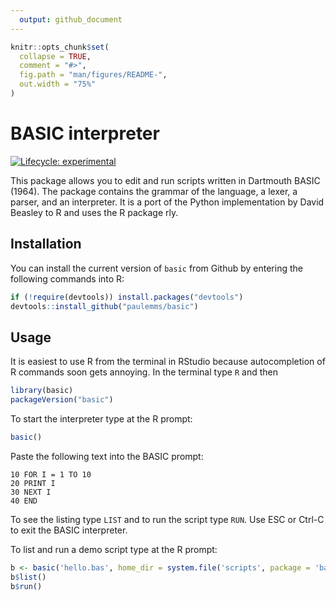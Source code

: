 ```yaml
---
  output: github_document
---
```


<!-- README.md is generated from README.Rmd. Please edit that file -->

```r
knitr::opts_chunk$set(
  collapse = TRUE,
  comment = "#>",
  fig.path = "man/figures/README-",
  out.width = "75%"
)
```

# BASIC interpreter

<!-- badges: start -->
[![Lifecycle: experimental](https://img.shields.io/badge/lifecycle-experimental-orange.svg)](https://lifecycle.r-lib.org/articles/stages.html#experimental)
<!-- badges: end -->

This package allows you to edit and run scripts written in Dartmouth BASIC (1964). The package contains the grammar of the language, a lexer, a parser, and an interpreter. It is a port of the Python implementation by David Beasley to R and uses the R package rly. 

## Installation

You can install the current version of `basic` from Github by
entering the following commands into R:

```r
if (!require(devtools)) install.packages("devtools")
devtools::install_github("paulemms/basic")
```

## Usage

It is easiest to use R from the terminal in RStudio because autocompletion of R commands
soon gets annoying. In the terminal type `R` and then

```r
library(basic)
packageVersion("basic")
```

To start the interpreter type at the R prompt:
```r
basic()
```
 

Paste the following text into the BASIC prompt:
```
10 FOR I = 1 TO 10
20 PRINT I
30 NEXT I
40 END
```

To see the listing type `LIST` and to run the script type `RUN`. Use ESC or Ctrl-C to exit
the BASIC interpreter.

To list and run a demo script type at the R prompt:
```r
b <- basic('hello.bas', home_dir = system.file('scripts', package = 'basic'))
b$list()
b$run()
```
